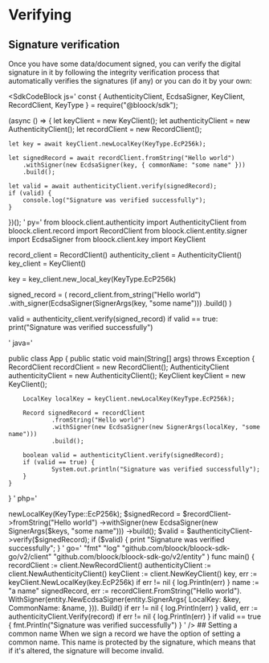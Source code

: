 
# Verifying

## Signature verification

Once you have some data/document signed, you can verify the digital signature in it by following the integrity verification process that automatically verifies the signatures (if any) or you can do it by your own:

<SdkCodeBlock
js='
const { AuthenticityClient, EcdsaSigner, KeyClient, RecordClient, KeyType } = require("@bloock/sdk");

(async () => {
let keyClient = new KeyClient();
let authenticityClient = new AuthenticityClient();
let recordClient = new RecordClient();

    let key = await keyClient.newLocalKey(KeyType.EcP256k);

    let signedRecord = await recordClient.fromString("Hello world")
        .withSigner(new EcdsaSigner(key, { commonName: "some name" }))
        .build();

    let valid = await authenticityClient.verify(signedRecord);
    if (valid) {
        console.log("Signature was verified successfully");
    }

})();
'
py='
from bloock.client.authenticity import AuthenticityClient
from bloock.client.record import RecordClient
from bloock.client.entity.signer import EcdsaSigner
from bloock.client.key import KeyClient

record_client = RecordClient()
authenticity_client = AuthenticityClient()
key_client = KeyClient()

key = key_client.new_local_key(KeyType.EcP256k)

signed_record = (
record_client.from_string("Hello world")
.with_signer(EcdsaSigner(SignerArgs(key, "some name")))
.build()
)

valid = authenticity_client.verify(signed_record)
if valid == true:
print("Signature was verified successfully")

'
java='

public class App {
public static void main(String[] args) throws Exception {
RecordClient recordClient = new RecordClient();
AuthenticityClient authenticityClient = new AuthenticityClient();
KeyClient keyClient = new KeyClient();

        LocalKey localKey = keyClient.newLocalKey(KeyType.EcP256k);

        Record signedRecord = recordClient
                .fromString("Hello world")
                .withSigner(new EcdsaSigner(new SignerArgs(localKey, "some name")))
                .build();

        boolean valid = authenticityClient.verify(signedRecord);
        if (valid == true) {
                System.out.println("Signature was verified successfully");
        }
    }

}
'
php='

<?php

require "./vendor/autoload.php";

use Bloock\Bloock;
use Bloock\Client\AuthenticityClient;
use Bloock\Client\KeyClient;
use Bloock\Client\RecordClient;
use Bloock\Entity\Authenticity\EcdsaSigner;
use Bloock\Entity\Authenticity\SignerArgs;
use Bloock\Entity\Key\KeyType;

Bloock::$apiKey = getenv("API_KEY");

$keyClient = new KeyClient();
$authenticityClient = new AuthenticityClient();
$recordClient = new RecordClient();

$keys = $keyClient->newLocalKey(KeyType::EcP256k);

$signedRecord = $recordClient->fromString("Hello world")
    ->withSigner(new EcdsaSigner(new SignerArgs($keys, "some name")))
    ->build();

$valid = $authenticityClient->verify($signedRecord);
if ($valid) {
    print "Signature was verified successfully";
}

'
go='
	"fmt"
	"log"

	"github.com/bloock/bloock-sdk-go/v2/client"
	"github.com/bloock/bloock-sdk-go/v2/entity"
)

func main() {
	recordClient := client.NewRecordClient()
	authenticityClient := client.NewAuthenticityClient()
	keyClient := client.NewKeyClient()

	key, err := keyClient.NewLocalKey(key.EcP256k)
	if err != nil {
		log.Println(err)
	}

	name := "a name"
	signedRecord, err := recordClient.FromString("Hello world").
		WithSigner(entity.NewEcdsaSigner(entity.SignerArgs{
			LocalKey: &key,
			CommonName: &name,
		})).
		Build()
	if err != nil {
		log.Println(err)
	}
	
	valid, err := authenticityClient.Verify(record)
	if err != nil {
		log.Println(err)
	}
	
	if valid == true {
		fmt.Println("Signature was verified successfully")
	}	
'
 />

## Setting a common name

When we sign a record we have the option of setting a common name. This name is protected by the signature, which means that if it's altered, the signature will become invalid.

<SdkCodeBlock
js='
const { AuthenticityClient, EcdsaSigner, KeyClient, RecordClient, KeyType } = require("@bloock/sdk");

(async () => {
    let authenticityClient = new AuthenticityClient();
    let recordClient = new RecordClient();
    let keyClient = new KeyClient();

    let key = await keyClient.newLocalKey(KeyType.EcP256k);

    let signedRecord = await recordClient.fromString("Hello world")
        .withSigner(new EcdsaSigner(key, { commonName: "some name" }))
        .build();

    console.log("Record was signed successfully");

    let signatures = await signedRecord.getSignatures();

    console.log("Record signed by:", await signatures[0].getCommonName());
})();
'
py='
from bloock.client.authenticity import AuthenticityClient
from bloock.client.record import RecordClient
from bloock.client.key import KeyClient
from bloock.client.entity.signer import EcdsaSigner

record_client = RecordClient()
authenticity_client = AuthenticityClient()
key_client = KeyClient()

key = key_client.new_local_key(KeyType.EcP256k)

signed_record = (
    record_client.from_string("Hello world")
    .with_signer(EcdsaSigner(SignerArgs(key, "some name")))
    .build()
)

print("Record was signed sucessfully")

signatures = authenticity_client.get_signatures(signed_record)
signer = authenticity_client.get_signature_common_name(signatures[0])

print("Record signed by:", signer)
'
java='


public class App {
    public static void main(String[] args) throws Exception {
        RecordClient recordClient = new RecordClient();
        AuthenticityClient authenticityClient = new AuthenticityClient();
        KeyClient keyClient = new KeyClient();

        LocalKey localKey = keyClient.newLocalKey(KeyType.EcP256k);

        Record signedRecord = recordClient
                .fromString("Hello world")
                .withSigner(new EcdsaSigner(new SignerArgs(localKey, "some name")))
                .build();

        System.out.println("Record was signed successfully");

        List<Signature> signatures = authenticityClient.getSignatures(signedRecord);

        System.out.println("Record signed by: " + authenticityClient.getSignatureCommonName(signatures.get(0)));
    }
}

'
php='
<?php

require "./vendor/autoload.php";

use Bloock\Bloock;
use Bloock\Client\AuthenticityClient;
use Bloock\Client\KeyClient;
use Bloock\Client\RecordClient;
use Bloock\Entity\Authenticity\EcdsaSigner;
use Bloock\Entity\Authenticity\SignerArgs;
use Bloock\Entity\Key\KeyType;

Bloock::$apiKey = getenv("API_KEY");

$keyClient = new KeyClient();
$authenticityClient = new AuthenticityClient();
$recordClient = new RecordClient();

$keys = $keyClient->newLocalKey(KeyType::EcP256k);

$signedRecord = $recordClient->fromString("Hello world")
    ->withSigner(new EcdsaSigner(new SignerArgs($keys, "some name")))
    ->build();

print "Record was signed successfully\n";

$signatures = $authenticityClient->getSignatures($signedRecord);

$name = $authenticityClient->getSignatureCommonName($signatures[0]);
print "Record signed by: $name\n";
'
go='
	"fmt"
	"log"

	"github.com/bloock/bloock-sdk-go/v2/client"
	"github.com/bloock/bloock-sdk-go/v2/client/entity"
)

func main() {
	recordClient := client.NewRecordClient()
	authenticityClient := client.NewAuthenticityClient()
	keyClient := client.NewKeyClient()

	key, err := keyClient.NewLocalKey(key.EcP256k)
	if err != nil {
		log.Fatalln(err)
	}

	name := "a name"
	signedRecord, err := recordClient.FromString("Hello world").
		WithSigner(entity.NewEcdsaSigner(entity.SignerArgs{
			LocalKey: &key,
			CommonName: &name,
		})).
		Build()
	if err != nil {
		log.Fatalln(err)
	}

	fmt.Println("Record was signed successfully")

	signatures, err := authenticityClient.GetSignatures(signedRecord)
	if err != nil {
		log.Fatalln(err)
	}

	signer, err := authenticityClient.GetSignatureCommonName(signatures[0])
	fmt.Println("Record signed by:", signer)
}
'
 />



